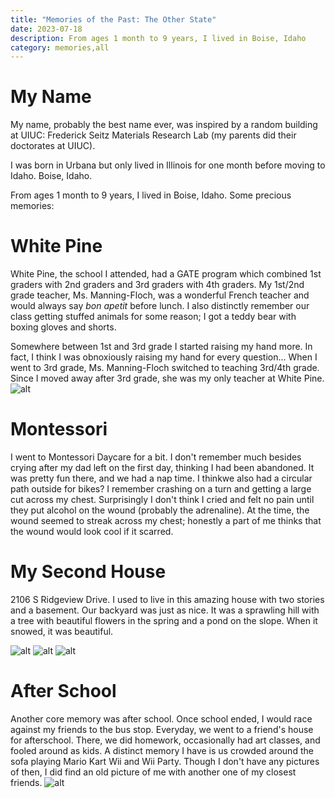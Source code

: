 ```yaml
---
title: "Memories of the Past: The Other State"
date: 2023-07-18
description: From ages 1 month to 9 years, I lived in Boise, Idaho
category: memories,all
---
```


# My Name
My name, probably the best name ever, was inspired by a random building at UIUC: Frederick Seitz Materials Research Lab
(my parents did their doctorates at UIUC).

I was born in Urbana but only lived in Illinois for one month before moving to Idaho. Boise, Idaho.

From ages 1 month to 9 years, I lived in Boise, Idaho. Some precious memories:

# White Pine
White Pine, the school I attended, had a GATE program which combined 1st graders with 2nd graders and 3rd graders with 4th graders.
My 1st/2nd grade teacher, Ms. Manning-Floch, was a wonderful French teacher and would always say *bon apetit* before lunch.
I also distinctly remember our class getting stuffed animals for some reason; I got a teddy bear with boxing gloves and shorts.

Somewhere between 1st and 3rd grade I started raising my hand more. 
In fact, I think I was obnoxiously raising my hand for every question...
When I went to 3rd grade, Ms. Manning-Floch switched to teaching 3rd/4th grade. 
Since I moved away after 3rd grade, she was my only teacher at White Pine.
![alt](/white-pine.jpg)

# Montessori
I went to Montessori Daycare for a bit. I don't remember much besides crying after my dad left on the first day, thinking I had been abandoned. 
It was pretty fun there, and we had a nap time. I thinkwe also had a circular path outside for bikes?
I remember crashing on a turn and getting a large cut across my chest. Surprisingly I don't think I cried and felt no pain until they put alcohol on the wound (probably the adrenaline).
At the time, the wound seemed to streak across my chest; honestly a part of me thinks that the wound would look cool if it scarred.

# My Second House
2106 S Ridgeview Drive. I used to live in this amazing house with two stories and a basement.
Our backyard was just as nice. It was a sprawling hill with a tree with beautiful flowers in the spring and a pond on the slope.
When it snowed, it was beautiful.

<div className='flex justify-center'>
    <img src="/old-tree-flowers.jpg" alt="alt" className='w-1/4 rounded-lg mx-4 my-4'></img>
    <img src="/not-snowy.jpg" alt="alt" className='w-1/4 rounded-lg mx-4 my-4'></img>
    <img src="/snowy-view.jpg" alt="alt" className='w-1/4 rounded-lg mx-4 my-4'></img>
</div>

# After School
Another core memory was after school. Once school ended, I would race against my friends to the bus stop. 
Everyday, we went to a friend's house for afterschool. 
There, we did homework, occasionally had art classes, and fooled around as kids. 
A distinct memory I have is us crowded around the sofa playing Mario Kart Wii and Wii Party.
Though I don't have any pictures of then, I did find an old picture of me with another one of my closest friends.
![alt](/tony.jpg)